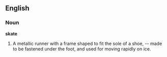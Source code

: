 ==English==

===Noun===

'''skate'''

#A metallic runner with a frame shaped to fit the sole of a shoe, -- made to be fastened under the foot, and used for moving rapidly on ice.